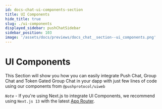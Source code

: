 ```yaml
---
id: docs-chat-ui-components-section
title: UI Components
hide_title: true
slug: ./ui-components
displayed_sidebar: pushChatSidebar
sidebar_position: 103
image: '/assets/docs/previews/docs_chat__section--ui_components.png'
---
```


# UI Components

This Section will show you how you can easily integrate Push Chat, Group Chat and Token Gated Group Chat in your dapp with just few lines of code using our components from `@pushprotocol/uiweb`

_`Note`_ - If you're using Next.js to integrate UI Components, we recommend using `Next.js 13` with the latest [App Router](https://nextjs.org/docs/app).

<head>
  <title>{`UI Components | Push Chat | Push Documentation`}</title>
</head>


<DocCardList />
